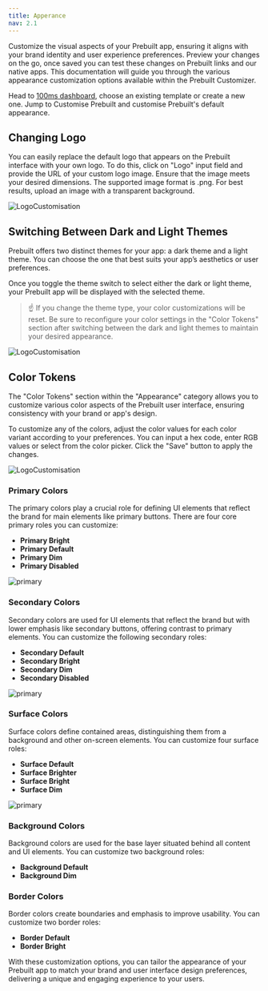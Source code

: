 ```yaml
---
title: Apperance
nav: 2.1
---
```


Customize the visual aspects of your Prebuilt app, ensuring it aligns with your brand identity and user experience preferences. Preview your changes on the go, once saved you can test these changes on Prebuilt links and our native apps. This documentation will guide you through the various appearance customization options available within the Prebuilt Customizer.

Head to [100ms dashboard](https://dashboard.100ms.live/dashboard), choose an existing template or create a new one. Jump to Customise Prebuilt and customise Prebuilt's default appearance. 

## Changing Logo

You can easily replace the default logo that appears on the Prebuilt interface with your own logo. To do this, click on "Logo" input field and provide the URL of your custom logo image. Ensure that the image meets your desired dimensions. The supported image format is .png. For best results, upload an image with a transparent background.


<div style={{textAlign: 'center'}}>
   
![LogoCustomisation](/docs/v2/LogoCustomisation.gif)    
</div>

## Switching Between Dark and Light Themes

Prebuilt offers two distinct themes for your app: a dark theme and a light theme. You can choose the one that best suits your app’s aesthetics or user preferences.

Once you toggle the theme switch to select either the dark or light theme, your Prebuilt app will be displayed with the selected theme.

> ☝ If you change the theme type, your color customizations will be reset. Be sure to reconfigure your color settings in the "Color Tokens" section after switching between the dark and light themes to maintain your desired appearance.


<div style={{textAlign: 'center'}}>
   
![LogoCustomisation](/docs/v2/DarkLightTheme.gif)    
</div>

## Color Tokens

The "Color Tokens" section within the "Appearance" category allows you to customize various color aspects of the Prebuilt user interface, ensuring consistency with your brand or app's design.

To customize any of the colors, adjust the color values for each color variant according to your preferences. You can input a hex code, enter RGB values or select from the color picker. Click the "Save" button to apply the changes.

<div style={{textAlign: 'center'}}>
   
![LogoCustomisation](/docs/v2/ColorTokens.gif)    
</div>

### **Primary Colors**

The primary colors play a crucial role for defining UI elements that reflect the brand for main elements like primary buttons. There are four core primary roles you can customize:

- **Primary Bright**
- **Primary Default**
- **Primary Dim**
- **Primary Disabled**

![primary](/docs/v2/primary.png) 

### **Secondary Colors**

Secondary colors are used for UI elements that reflect the brand but with lower emphasis like secondary buttons, offering contrast to primary elements. You can customize the following secondary roles:

- **Secondary Default**
- **Secondary Bright**
- **Secondary Dim**
- **Secondary Disabled**

![primary](/docs/v2/secondary.png) 

### **Surface Colors**

Surface colors define contained areas, distinguishing them from a background and other on-screen elements. You can customize four surface roles:

- **Surface Default**
- **Surface Brighter**
- **Surface Bright**
- **Surface Dim**

![primary](/docs/v2/surface.png) 

### **Background Colors**

Background colors are used for the base layer situated behind all content and UI elements. You can customize two background roles:

- **Background Default**
- **Background Dim**


### **Border Colors**

Border colors create boundaries and emphasis to improve usability. You can customize two border roles:

- **Border Default**
- **Border Bright**

With these customization options, you can tailor the appearance of your Prebuilt app to match your brand and user interface design preferences, delivering a unique and engaging experience to your users.